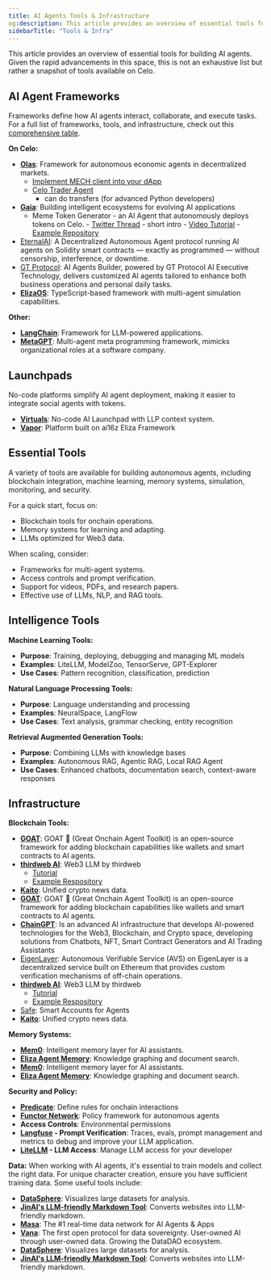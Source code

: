 ```yaml
---
title: AI Agents Tools & Infrastructure
og:description: This article provides an overview of essential tools for building AI agents.
sidebarTitle: "Tools & Infra"
---
```


This article provides an overview of essential tools for building AI agents. Given the rapid advancements in this space, this is not an exhaustive list but rather a snapshot of tools available on Celo.

## AI Agent Frameworks 

Frameworks define how AI agents interact, collaborate, and execute tasks. For a full list of frameworks, tools, and infrastructure, check out this [comprehensive table](https://www.aiagenttoolkit.xyz/).

**On Celo:**
- [**Olas**](https://docs.autonolas.network/open-autonomy/): Framework for autonomous economic agents in decentralized markets.
    - [Implement MECH client into your dApp](https://www.youtube.com/watch?v=fuDteQqsf2A)
    - [Celo Trader Agent](https://www.youtube.com/watch?v=WSB0H0dDc78&t=1740s)
      - can do transfers (for advanced Python developers)
- [**Gaia**](https://www.gaianet.ai/): Building intelligent ecosystems for evolving AI applications 
    -  Meme Token Generator - an AI Agent that autonomously deploys tokens on Celo.
      - [Twitter Thread](https://github.com/harishkotra/celo-token-agent) - short intro
      - [Video Tutorial](https://www.youtube.com/watch?v=-7Bcgpj79LM)
      - [Example Repository](https://github.com/harishkotra/celo-token-agent/)
 - [EternalAI](https://eternalai.org/): A Decentralized Autonomous Agent protocol running AI agents on Solidity smart contracts — exactly as programmed — without censorship, interference, or downtime.
 - [GT Protocol](https://www.gt-protocol.io/): AI Agents Builder, powered by GT Protocol AI Executive Technology, delivers customized AI agents tailored to enhance both business operations and personal daily tasks.
 - [**ElizaOS**](https://elizaos.github.io/eliza/): TypeScript-based framework with multi-agent simulation capabilities. 


**Other:**
- [**LangChain**](https://www.langchain.com/): Framework for LLM-powered applications.
- [**MetaGPT**](https://github.com/geekan/MetaGPT): Multi-agent meta programming framework, mimicks organizational roles at a software company.

## Launchpads 

No-code platforms simplify AI agent deployment, making it easier to integrate social agents with tokens.

- [**Virtuals**](https://app.virtuals.io/): No-code AI Launchpad with LLP context system.
- [**Vapor**](https://alpha.vaporware.fun/): Platform built on ai16z Eliza Framework

## Essential Tools

A variety of tools are available for building autonomous agents, including blockchain integration, machine learning, memory systems, simulation, monitoring, and security. 

For a quick start, focus on:
- Blockchain tools for onchain operations.
- Memory systems for learning and adapting.
- LLMs optimized for Web3 data.

When scaling, consider:

- Frameworks for multi-agent systems.
- Access controls and prompt verification.
- Support for videos, PDFs, and research papers.
- Effective use of LLMs, NLP, and RAG tools.

## Intelligence Tools 

**Machine Learning Tools:**
- **Purpose**: Training, deploying, debugging and managing ML models
- **Examples**: LiteLLM, ModelZoo, TensorServe, GPT-Explorer
- **Use Cases**: Pattern recognition, classification, prediction

**Natural Language Processing Tools:**
- **Purpose**: Language understanding and processing
- **Examples**: NeuralSpace, LangFlow
- **Use Cases**: Text analysis, grammar checking, entity recognition

**Retrieval Augmented Generation Tools:**
- **Purpose**: Combining LLMs with knowledge bases
- **Examples**: Autonomous RAG, Agentic RAG, Local RAG Agent
- **Use Cases**: Enhanced chatbots, documentation search, context-aware responses

## Infrastructure 

**Blockchain Tools:**
- **[GOAT](https://ohmygoat.dev/introduction)**: GOAT 🐐 (Great Onchain Agent Toolkit) is an open-source framework for adding blockchain capabilities like wallets and smart contracts to AI agents.
- **[thirdweb AI](https://portal.thirdweb.com/ai/chat?utm_source=celo&utm_medium=documentation&utm_campaign=chain_docs)**: Web3 LLM by thirdweb 
  - [Tutorial](https://www.youtube.com/watch?v=FeubfHwfJcM)
  - [Example Respository](https://github.com/cromewar/nebula-telegram-demo)
- **[Kaito](https://www.kaito.ai/)**: Unified crypto news data.
- **[GOAT](https://ohmygoat.dev/introduction)**: GOAT 🐐 (Great Onchain Agent Toolkit) is an open-source framework for adding blockchain capabilities like wallets and smart contracts to AI agents.
- **[ChainGPT](https://www.chaingpt.org/)**: Is an advanced AI infrastructure that develops AI-powered technologies for the Web3, Blockchain, and Crypto space, developing solutions from Chatbots, NFT, Smart Contract Generators and AI Trading Assistants
- [EigenLayer](https://www.eigenlayer.xyz/): Autonomous Verifiable Service (AVS) on EigenLayer is a decentralized service built on Ethereum that provides custom verification mechanisms of off-chain operations.
- **[thirdweb AI](https://portal.thirdweb.com/ai/chat?utm_source=celo&utm_medium=documentation&utm_campaign=chain_docs)**: Web3 LLM by thirdweb 
  - [Tutorial](https://www.youtube.com/watch?v=1UcwKMt-izc&t=23s)
  - [Example Respository](https://github.com/thirdweb-example/thirdweb-ai-mini-app)
- [Safe](https://safe.global/safenet): Smart Accounts for Agents
- **[Kaito](https://www.kaito.ai/)**: Unified crypto news data.

**Memory Systems:**
- **[Mem0](https://github.com/mem0ai/mem0)**: Intelligent memory layer for AI assistants.
- **[Eliza Agent Memory](https://github.com/elizaOS/agentmemory)**: Knowledge graphing and document search.
- **[Mem0](https://github.com/mem0ai/mem0)**: Intelligent memory layer for AI assistants.
- **[Eliza Agent Memory](https://github.com/elizaOS/agentmemory)**: Knowledge graphing and document search.


**Security and Policy:**
- **[Predicate](https://x.com/0xPredicate)**: Define rules for onchain interactions
- **[Functor Network](https://www.functor.sh/)**: Policy framework for autonomous agents
- **Access Controls**: Environmental permissions
- **[Langfuse](https://langfuse.com/) - Prompt Verification**: Traces, evals, prompt management and metrics to debug and improve your LLM application.
- **[LiteLLM](https://www.litellm.ai/#features) - LLM Access**: Manage LLM access for your developer



**Data:**
When working with AI agents, it's essential to train models and collect the right data. For unique character creation, ensure you have sufficient training data. Some useful tools include:
- **[DataSphere](https://github.com/datasphere/datasphere)**: Visualizes large datasets for analysis.
- **[JinAI's LLM-friendly Markdown Tool](https://github.com/jina-ai/serve)**: Converts websites into LLM-friendly markdown.
- **[Masa](https://www.masa.ai/)**: The #1 real-time data network for AI Agents & Apps
- **[Vana](https://www.vana.org/)**: The first open protocol for data sovereignty. User-owned AI through user-owned data. Growing the DataDAO ecosystem.
- **[DataSphere](https://github.com/datasphere/datasphere)**: Visualizes large datasets for analysis.
- **[JinAI's LLM-friendly Markdown Tool](https://github.com/jina-ai/serve)**: Converts websites into LLM-friendly markdown.